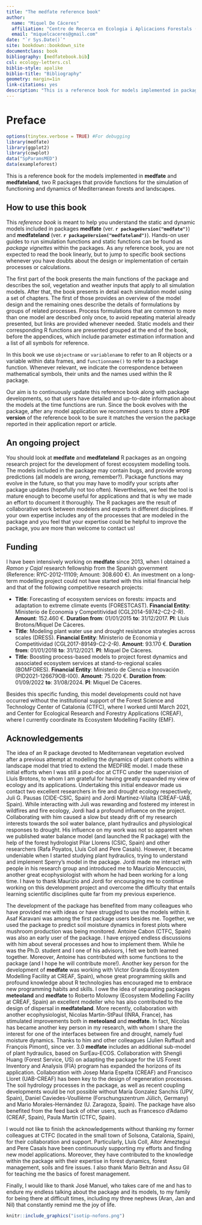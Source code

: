 ```yaml
--- 
title: "The medfate reference book"
author: 
  name: "Miquel De Cáceres"
  affiliation: "Centre de Recerca en Ecologia i Aplicacions Forestals (CREAF)"
  email: "miquelcaceres@gmail.com"
date: "`r Sys.Date()`"
site: bookdown::bookdown_site
documentclass: book
bibliography: [medfatebook.bib]
csl: ecology-letters.csl
biblio-style: apalike
biblio-title: "Bibliography"
geometry: margin=1in
link-citations: yes
description: "This is a reference book for models implemented in packages medfate and medfateland."
---
```


# Preface {-}

```r
options(tinytex.verbose = TRUE) #For debugging
library(medfate)
library(ggplot2)
library(cowplot)
data("SpParamsMED")
data(exampleforest)
```

This is a reference book for the models implemented in **medfate** and **medfateland**, two R packages that provide functions for the simulation of functioning and dynamics of Mediterranean forests and landscapes.

## How to use this book {-}

This *reference book* is meant to help you understand the static and dynamic models included in packages **medfate** (ver. **`r packageVersion("medfate")`**) and **medfateland** (ver. **`r packageVersion("medfateland")`**). Hands-on user guides to run simulation functions and static functions can be found as *package vignettes* within the packages. As any reference book, you are not expected to read the book linearly, but to jump to specific book sections whenever you have doubts about the design or implementation of certain processes or calculations. 

The first part of the book presents the main functions of the package and describes the soil, vegetation and weather inputs that apply to all simulation models. After that, the book presents in detail each simulation model using a set of chapters. The first of those provides an overview of the model design and the remaining ones describe the details of formulations by groups of related processes. Process formulations that are common to more than one model are described only once, to avoid repeating material already presented, but links are provided whenever needed. Static models and their corresponding R functions are presented grouped at the end of the book, before the appendices, which include parameter estimation information and a list of all symbols for reference.

In this book we use `objectname` or `variablename` to refer to an R objects or a variable within data frames, and `functionname()` to refer to a package function. Whenever relevant, we indicate the correspondence between mathematical symbols, their units and the names used within the R package. 

Our aim is to continuously update this reference book along with package developments, so that users have detailed and up-to-date information about the models at the time functions are run. Since the book evolves with the package, after any model application we recommend users to store a **PDF version** of the reference book to be sure it matches the version the package reported in their application report or article.

## An ongoing project {-}

You should look at **medfate** and **medfateland** R packages as an ongoing research project for the development of forest ecosystem modelling tools. The models included in the package may contain bugs, and provide wrong predictions (all models are *wrong*, remember?). Package functions may evolve in the future, so that you may have to modify your scripts after package updates (hopefully not too often). Nevertheless, we feel the tool is mature enough to become useful for applications and that is why we made an effort to document it thoroughly. The R packages are the result of collaborative work between modelers and experts in different disciplines. If your own expertise includes any of the processes that are modeled in the package and you feel that your expertise could be helpful to improve the package, you are more than welcome to contact us!

## Funding {-}

I have been intensively working on **medfate** since 2013, when I obtained a *Ramon y Cajal* research fellowship from the Spanish government (Reference: RYC-2012-11109; Amount: 308.600 €). An investment on a long-term modelling project could not have started with this initial financial help and that of the following competitive research projects:

+ **Title**: Forecasting of ecosystem services on forests: impacts and adaptation to extreme climate events (FORESTCAST). **Financial Entity**: Ministerio de Economia y Competitividad (CGL2014-59742-C2-2-R). **Amount**: 152.460 €. **Duration from**: 01/01/2015 **to**: 31/12/2017. **PI**: Lluís Brotons/Miquel De Cáceres.
+ **Title**: Modeling plant water use and drought resistance strategies across scales (DRESS). **Financial Entity**: Ministerio de Economia y Competitividad (CGL2017-89149-C2-2-R). **Amount**: 93.170 €. **Duration from**: 01/01/2018 **to**: 31/12/2021. **PI**: Miquel De Cáceres.
+ **Title**: Boosting process-based models to project forest dynamics and associated ecosystem services at stand-to-regional scales (BOMFORES). **Financial Entity**: Ministerio de Ciencia e Innovación (PID2021-126679OB-I00). **Amount**: 75.020 €. **Duration from**: 01/09/2022 **to**: 31/08/2024. **PI**: Miquel De Cáceres.

Besides this specific funding, this model developments could not have occurred without the institutional support of the Forest Science and Technology Center of Catalonia (CTFC), where I worked until March 2021, and Center for Ecological Research and Forestry Applications (CREAF), where I currently coordinate its Ecosystem Modelling Facility (EMF). 

## Acknowledgements {-}

The idea of an R package devoted to Mediterranean vegetation evolved after a previous attempt at modelling the dynamics of plant cohorts within a landscape model that tried to extend the MEDFIRE model. I made these initial efforts when I was still a post-doc at CTFC under the supervision of Lluís Brotons, to whom I am grateful for having greatly expanded my view of ecology and its applications. Undertaking this initial endeavor made us contact two excellent researchers in fire and drought ecology respectively, Juli G. Pausas (CIDE-CSIC, Spain) and Jordi Martínez-Vilalta (CREAF-UAB, Spain). While interacting with Juli was rewarding and fostered my interest in wildfires and fire ecology, Jordi had a profound influence on the project. Collaborating with him caused a slow but steady drift of my research interests towards the soil water balance, plant hydraulics and physiological responses to drought. His influence on my work was not so apparent when we published water balance model (and launched the R package) with the help of the forest hydrologist Pilar Llorens (CSIC, Spain) and other researchers (Rafa Poyatos, Lluís Coll and Pere Casals). However, it became undeniable when I started studying plant hydraulics, trying to understand and implement Sperry's model in the package. Jordi made me interact with people in his research group and introduced me to Maurizio Mencuccini, another great ecophysiologist with whom he had been working for a long time. I have to thank Maurizio and Jordi for encouraging me to continue working on this development project and overcome the difficulty that entails learning scientific disciplines quite far from my previous experience. 

The development of the package has benefited from many colleagues who have provided me with ideas or have struggled to use the models within it. Asaf Karavani was among the first package users besides me. Together, we used the package to predict soil moisture dynamics in forest plots where mushroom production was being monitored. Antoine Cabon (CTFC, Spain) was also an early user of the package. I have enjoyed endless discussions with him about several processes and how to implement them. While he was the Ph.D. student and I one of his advisors, I felt we both learned together. Moreover, Antoine has contributed with some functions to the package (and I hope he will contribute more!). Another key person for the development of **medfate** was working with Victor Granda (Ecosystem Modelling Facility at CREAF, Spain), whose great programming skills and profound knowledge about R technologies has encouraged me to embrace new programming habits and skills. I owe the idea of separating packages **meteoland** and **medfate** to Roberto Molowny (Ecosystem Modelling Facility at CREAF, Spain) an excellent modeller who has also contributed to the design of dispersal in **medfateland**. More recently, collaboration with another ecophysiologist, Nicolas Martin-StPaul (INRA, France), has stimulated improvements both in **meteoland** and **medfate**. In fact, Nicolas has became another key person in my research, with whom I share the interest for one of the interfaces between fire and drought, namely fuel moisture dynamics. Thanks to him and other colleagues (Julien Ruffault and François Pimont), since ver. 3.0 **medfate** includes an additional sub-model of plant hydraulics, based on SurEau-ECOS. Collaboration with Shengli Huang (Forest Service, US) on adapting the package for the US Forest Inventory and Analysis (FIA) program has expanded the horizons of its application. Collaboration with Josep Maria Espelta (CREAF) and Francisco Lloret (UAB-CREAF) has been key to the design of regeneration processes. The soil hydrology processes in the package, as well as recent coupling developments would be not possible without María Gonzalez Sanchís (UPV, Spain), Daniel Caviedes-Voullième (Forschungszentrum Jülich, Germany) and Mario Morales-Hernández (U. Zaragoza, Spain). The package have also benefited from the feed back of other users, such as Francesco d'Adamo (CREAF, Spain), Paula Martín (CTFC, Spain).

I would not like to finish the acknowledgements without thanking my former colleagues at CTFC (located in the small town of Solsona, Catalonia, Spain), for their collaboration and support. Particularly, Lluís Coll, Aitor Ameztegui and Pere Casals have been continuously supporting my efforts and finding new model applications. Moreover, they have contributed to the knowledge within the package with their expertise in forest dynamics, forest management, soils and fire issues. I also thank Mario Beltrán and Assu Gil for teaching me the basics of forest management. 

Finally, I would like to thank José Manuel, who takes care of me and has to endure my endless talking about the package and its models, to my family for being there at difficult times, including my three nephews (Aran, Jan and Nil) that constantly remind me the joy of life.   


```r
knitr::include_graphics("isotip-nofons.png")
```



